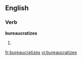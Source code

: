 
==English==

===Verb===
'''bureaucratizes'''

# {{third-person singular of|[[bureaucratize]]}}

[[fr:bureaucratizes]]
[[vi:bureaucratizes]]